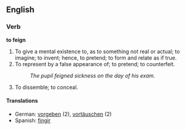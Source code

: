 ==English==
===Verb===
'''to feign'''
# To give a mental existence to, as to something not real or actual; to imagine; to invent; hence, to pretend; to form and relate as if true.
# To represent by a false appearance of; to pretend; to counterfeit.
#:''The pupil feigned sickness on the day of his exam.''
# To dissemble; to conceal.
====Translations====
*German: [[vorgeben]] (2), [[vortäuschen]] (2)
*Spanish: [[fingir]]